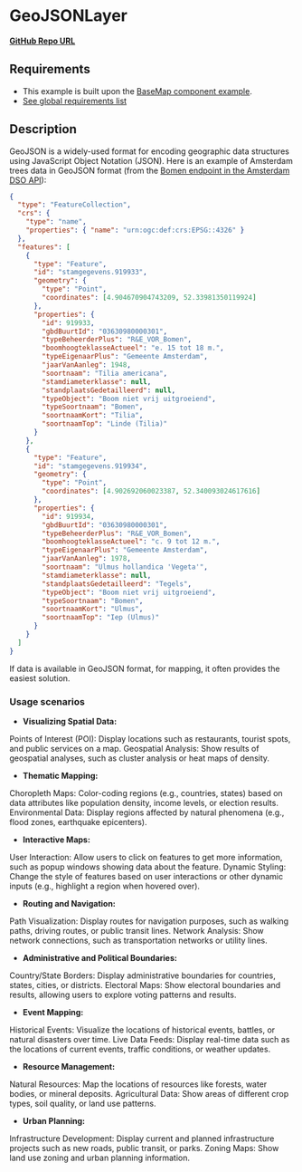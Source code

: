 
<Meta of={GeoJSONLayerStories} />

# GeoJSONLayer

**[GitHub Repo URL](https://github.com/Amsterdam/ee-react-map-demos/tree/main/src/pages/GeoJSONLayer)**

## Requirements

- This example is built upon the [BaseMap component example](../?path=/docs/react-baselayer--docs).
- [See global requirements list](../?path=/docs/global-requirements--docs)

## Description

GeoJSON is a widely-used format for encoding geographic data structures using JavaScript Object Notation (JSON). Here is an example of Amsterdam trees data in GeoJSON format (from the [Bomen endpoint in the Amsterdam DSO API](https://api.data.amsterdam.nl/v1/docs/datasets/bomen.html)):

```geojson
{
  "type": "FeatureCollection",
  "crs": {
    "type": "name",
    "properties": { "name": "urn:ogc:def:crs:EPSG::4326" }
  },
  "features": [
    {
      "type": "Feature",
      "id": "stamgegevens.919933",
      "geometry": {
        "type": "Point",
        "coordinates": [4.904670904743209, 52.33981350119924]
      },
      "properties": {
        "id": 919933,
        "gbdBuurtId": "03630980000301",
        "typeBeheerderPlus": "R&E_VOR_Bomen",
        "boomhoogteklasseActueel": "e. 15 tot 18 m.",
        "typeEigenaarPlus": "Gemeente Amsterdam",
        "jaarVanAanleg": 1948,
        "soortnaam": "Tilia americana",
        "stamdiameterklasse": null,
        "standplaatsGedetailleerd": null,
        "typeObject": "Boom niet vrij uitgroeiend",
        "typeSoortnaam": "Bomen",
        "soortnaamKort": "Tilia",
        "soortnaamTop": "Linde (Tilia)"
      }
    },
    {
      "type": "Feature",
      "id": "stamgegevens.919934",
      "geometry": {
        "type": "Point",
        "coordinates": [4.902692060023387, 52.340093024617616]
      },
      "properties": {
        "id": 919934,
        "gbdBuurtId": "03630980000301",
        "typeBeheerderPlus": "R&E_VOR_Bomen",
        "boomhoogteklasseActueel": "c. 9 tot 12 m.",
        "typeEigenaarPlus": "Gemeente Amsterdam",
        "jaarVanAanleg": 1978,
        "soortnaam": "Ulmus hollandica 'Vegeta'",
        "stamdiameterklasse": null,
        "standplaatsGedetailleerd": "Tegels",
        "typeObject": "Boom niet vrij uitgroeiend",
        "typeSoortnaam": "Bomen",
        "soortnaamKort": "Ulmus",
        "soortnaamTop": "Iep (Ulmus)"
      }
    }
  ]
}
```

If data is available in GeoJSON format, for mapping, it often provides the easiest solution.

### Usage scenarios

- **Visualizing Spatial Data:**

Points of Interest (POI): Display locations such as restaurants, tourist spots, and public services on a map.
Geospatial Analysis: Show results of geospatial analyses, such as cluster analysis or heat maps of density.

- **Thematic Mapping:**

Choropleth Maps: Color-coding regions (e.g., countries, states) based on data attributes like population density, income levels, or election results.
Environmental Data: Display regions affected by natural phenomena (e.g., flood zones, earthquake epicenters).

- **Interactive Maps:**

User Interaction: Allow users to click on features to get more information, such as popup windows showing data about the feature.
Dynamic Styling: Change the style of features based on user interactions or other dynamic inputs (e.g., highlight a region when hovered over).

- **Routing and Navigation:**

Path Visualization: Display routes for navigation purposes, such as walking paths, driving routes, or public transit lines.
Network Analysis: Show network connections, such as transportation networks or utility lines.

- **Administrative and Political Boundaries:**

Country/State Borders: Display administrative boundaries for countries, states, cities, or districts.
Electoral Maps: Show electoral boundaries and results, allowing users to explore voting patterns and results.

- **Event Mapping:**

Historical Events: Visualize the locations of historical events, battles, or natural disasters over time.
Live Data Feeds: Display real-time data such as the locations of current events, traffic conditions, or weather updates.

- **Resource Management:**

Natural Resources: Map the locations of resources like forests, water bodies, or mineral deposits.
Agricultural Data: Show areas of different crop types, soil quality, or land use patterns.


- **Urban Planning:**

Infrastructure Development: Display current and planned infrastructure projects such as new roads, public transit, or parks.
Zoning Maps: Show land use zoning and urban planning information.